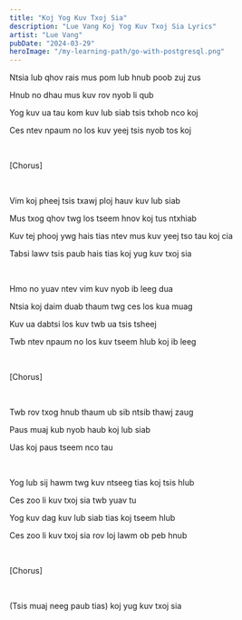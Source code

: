 ```yaml
---
title: "Koj Yog Kuv Txoj Sia"
description: "Lue Vang Koj Yog Kuv Txoj Sia Lyrics"
artist: "Lue Vang"
pubDate: "2024-03-29"
heroImage: "/my-learning-path/go-with-postgresql.png"
---
```


Ntsia lub qhov rais mus pom lub hnub poob zuj zus

Hnub no dhau mus kuv rov nyob li qub

Yog kuv ua tau kom kuv lub siab tsis txhob nco koj

Ces ntev npaum no los kuv yeej tsis nyob tos koj

<br />

[Chorus]

<br />

Vim koj pheej tsis txawj ploj hauv kuv lub siab

Mus txog qhov twg los tseem hnov koj tus ntxhiab

Kuv tej phooj ywg hais tias ntev mus kuv yeej tso tau koj cia

Tabsi lawv tsis paub hais tias koj yug kuv txoj sia

<br />

Hmo no yuav ntev vim kuv nyob ib leeg dua

Ntsia koj daim duab thaum twg ces los kua muag

Kuv ua dabtsi los kuv twb ua tsis tsheej

Twb ntev npaum no los kuv tseem hlub koj ib leeg

<br />

[Chorus]

<br />

Twb rov txog hnub thaum ub sib ntsib thawj zaug

Paus muaj kub nyob haub koj lub siab

Uas koj paus tseem nco tau

<br />

Yog lub sij hawm twg kuv ntseeg tias koj tsis hlub

Ces zoo li kuv txoj sia twb yuav tu

Yog kuv dag kuv lub siab tias koj tseem hlub

Ces zoo li kuv txoj sia rov loj lawm ob peb hnub

<br />

[Chorus]

<br />

(Tsis muaj neeg paub tias) koj yug kuv txoj sia
